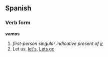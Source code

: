 ==Spanish==
===Verb form===
'''vamos'''

# ''first-person singular indicative present of [[ir]]''
# Let us, [[let's]], [[Lets go]]